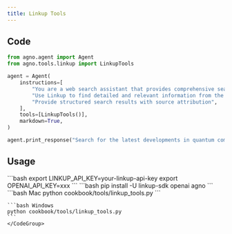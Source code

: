 ```yaml
---
title: Linkup Tools
---
```


## Code

```python cookbook/tools/linkup_tools.py
from agno.agent import Agent
from agno.tools.linkup import LinkupTools

agent = Agent(
    instructions=[
        "You are a web search assistant that provides comprehensive search results",
        "Use Linkup to find detailed and relevant information from the web",
        "Provide structured search results with source attribution",
    ],
    tools=[LinkupTools()],
    markdown=True,
)

agent.print_response("Search for the latest developments in quantum computing")
```

## Usage

<Steps>
  <Snippet file="create-venv-step.mdx" />

  <Step title="Set your API keys">
    ```bash
    export LINKUP_API_KEY=your-linkup-api-key
    export OPENAI_API_KEY=xxx
    ```
  </Step>

  <Step title="Install libraries">
    ```bash
    pip install -U linkup-sdk openai agno
    ```
  </Step>

  <Step title="Run Agent">
    <CodeGroup>
    ```bash Mac
    python cookbook/tools/linkup_tools.py
    ```

    ```bash Windows
    python cookbook/tools/linkup_tools.py
    ```
    </CodeGroup>
  </Step>
</Steps>
